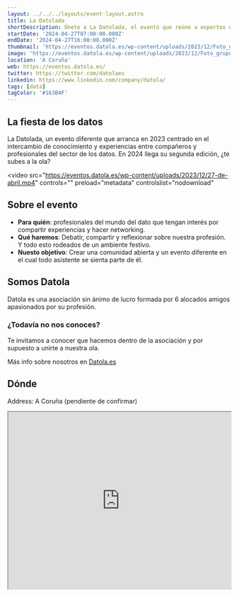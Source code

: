 ```yaml
---
layout: ../../../layouts/event-layout.astro
title: La Datolada
shortDescription: Únete a La Datolada, el evento que reúne a expertos en analítica digital y datos para discutir, reflexionar y disfrutar hablando sobre datos.
startDate: '2024-04-27T07:00:00.000Z'
endDate: '2024-04-27T16:00:00.000Z'
thumbnail: 'https://eventos.datola.es/wp-content/uploads/2023/12/Foto_grupo-scaled.jpg'
image: 'https://eventos.datola.es/wp-content/uploads/2023/12/Foto_grupo-scaled.jpg'
location: 'A Coruña'
web: https://eventos.datola.es/
twitter: https://twitter.com/datolaes
linkedin: https://www.linkedin.com/company/datola/
tags: [data]
tagColor: '#163B4F'
---
```


## La fiesta de los datos

La Datolada, un evento diferente que arranca en 2023 centrado en el intercambio de conocimiento y experiencias entre compañeros y profesionales del sector de los datos. En 2024 llega su segunda edición, ¿te subes a la ola?

<video
  src="https://eventos.datola.es/wp-content/uploads/2023/12/27-de-abril.mp4"
  controls=""
  preload="metadata"
  controlslist="nodownload"
></video>

## Sobre el evento

- **Para quién**: profesionales del mundo del dato que tengan interés por compartir experiencias y hacer networking.
- **Qué haremos**: Debatir, compartir y reflexionar sobre nuestra profesión. Y todo esto rodeados de un ambiente festivo.
- **Nuesto objetivo**: Crear una comunidad abierta y un evento diferente en el cual todo asistente se sienta parte de él.

## Somos Datola

Datola es una asociación sin ánimo de lucro formada por 6 alocados amigos apasionados por su profesión.

### ¿Todavía no nos conoces?

Te invitamos a conocer que hacemos dentro de la asociación y por supuesto a unirte a nuestra ola.

Más info sobre nosotros en <a target="_blank" href="https://datola.es/">Datola.es</a>

## Dónde

Address: A Coruña (pendiente de confirmar)

<iframe
  style="width: 100%; height: 400px;"
  height="400"
  allowfullscreen=""
  loading="lazy"
  referrerpolicy="no-referrer-when-downgrade"
  src="https://www.google.com/maps/embed?pb=!1m14!1m8!1m3!1d46411.47347115525!2d-8.412308!3d43.362028!3m2!1i1024!2i768!4f13.1!3m3!1m2!1s0xd2e7cfcf174574d%3A0x6a47350d095cdfee!2sA%20Coru%C3%B1a%2C%20Spain!5e0!3m2!1sen!2sus!4v1704215408308!5m2!1sen!2sus"
  aria-label="A Coruña (pendiente de confirmar)"
></iframe>
